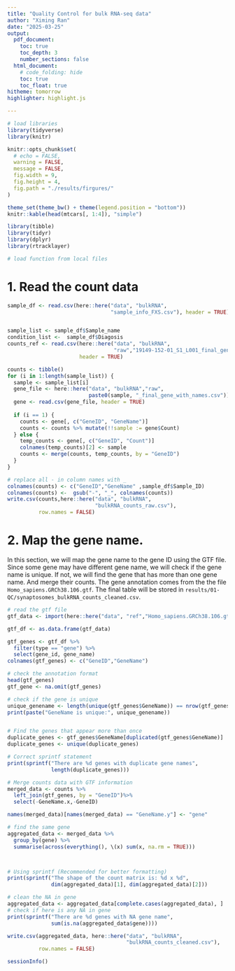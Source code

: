 ```yaml
---
title: "Quality Control for bulk RNA-seq data"
author: "Ximing Ran"
date: "2025-03-25"
output:
  pdf_document:
    toc: true
    toc_depth: 3
    number_sections: false
  html_document:
    # code_folding: hide
    toc: true
    toc_float: true
hitheme: tomorrow
highlighter: highlight.js

---
```


```r
# load libraries
library(tidyverse)
library(knitr)

knitr::opts_chunk$set(
  # echo = FALSE,
  warning = FALSE,
  message = FALSE,
  fig.width = 9,
  fig.height = 4,
  fig.path = "./results/firgures/"
)

theme_set(theme_bw() + theme(legend.position = "bottom"))
knitr::kable(head(mtcars[, 1:4]), "simple")
```

\newpage
```r
library(tibble)
library(tidyr)
library(dplyr)
library(rtracklayer)
```



```r
# load function from local files

```


# 1. Read the count data     

```r
sample_df <- read.csv(here::here("data", "bulkRNA", 
                                 "sample_info_FXS.csv"), header = TRUE)


sample_list <- sample_df$Sample_name
condition_list <-  sample_df$Diagosis
counts_ref <- read.csv(here::here("data", "bulkRNA",
                                  "raw","19149-152-01_S1_L001_final_gene_with_names.csv"), 
                       header = TRUE)

counts <- tibble()
for (i in 1:length(sample_list)) {
  sample <- sample_list[i]
  gene_file <- here::here("data", "bulkRNA","raw",
                          paste0(sample, "_final_gene_with_names.csv"))
  gene <- read.csv(gene_file, header = TRUE)
  
  if (i == 1) {
    counts <- gene[, c("GeneID", "GeneName")]
    counts <- counts %>% mutate(!!sample := gene$Count)
  } else {
    temp_counts <- gene[, c("GeneID", "Count")]
    colnames(temp_counts)[2] <- sample
    counts <- merge(counts, temp_counts, by = "GeneID")
  }
}

# replace all - in column names with _
colnames(counts) <- c("GeneID","GeneName" ,sample_df$Sample_ID)
colnames(counts) <-  gsub("-", "_", colnames(counts))
write.csv(counts,here::here("data", "bulkRNA", 
                            "bulkRNA_counts_raw.csv"),
          row.names = FALSE)
```




# 2. Map the gene name.    

In this section, we will map the gene name to the gene ID using the GTF file. Since some gene may have different gene name, we will check if the gene name is unique. If not, we will find the gene that has more than one gene name. And merge their counts. The gene annotation comes from the the file `Homo_sapiens.GRCh38.106.gtf`. The final table will be stored in `results/01-QC/synaptosomes_bulkRNA_counts_cleaned.csv`. 


```r

# read the gtf file
gtf_data <- import(here::here("data", "ref","Homo_sapiens.GRCh38.106.gtf"))

gtf_df <- as.data.frame(gtf_data)

gtf_genes <- gtf_df %>% 
  filter(type == "gene") %>% 
  select(gene_id, gene_name) 
colnames(gtf_genes) <- c("GeneID","GeneName")

# check the annotation format
head(gtf_genes)
gtf_gene <- na.omit(gtf_genes)

# check if the gene is unique
unique_genename <- length(unique(gtf_genes$GeneName)) == nrow(gtf_genes)
print(paste("GeneName is unique:", unique_genename))


# Find the genes that appear more than once
duplicate_genes <- gtf_genes$GeneName[duplicated(gtf_genes$GeneName)]
duplicate_genes <- unique(duplicate_genes)

# Correct sprintf statement
print(sprintf("There are %d genes with duplicate gene names", 
              length(duplicate_genes)))

# Merge counts data with GTF information
merged_data <- counts %>% 
  left_join(gtf_genes, by = "GeneID")%>%
  select(-GeneName.x,-GeneID)

names(merged_data)[names(merged_data) == "GeneName.y"] <- "gene"

# find the same gene
aggregated_data <- merged_data %>%
  group_by(gene) %>%
  summarise(across(everything(), \(x) sum(x, na.rm = TRUE)))



# Using sprintf (Recommended for better formatting)
print(sprintf("The shape of the count matrix is: %d x %d", 
              dim(aggregated_data)[1], dim(aggregated_data)[2]))

# clean the NA in gene
aggregated_data <- aggregated_data[complete.cases(aggregated_data), ]
# check if here is any NA in gene
print(sprintf("There are %d genes with NA gene name", 
              sum(is.na(aggregated_data$gene))))

write.csv(aggregated_data, here::here("data", "bulkRNA", 
                                      "bulkRNA_counts_cleaned.csv"), 
          row.names = FALSE)
```


<!-- # 3. make gene refernce  -->
<!-- ALso, we will make a reference table for the gene length. The reference table will be stored in `gene_lengths.csv`.  -->


<!-- ```{r make_ref_for_gene} -->
<!-- # Filter for rows with gene information only -->
<!-- genes_df <- gtf_df %>% -->
<!--   filter(type == "gene") %>% -->
<!--   select(seqnames, start, end, gene_id, gene_name) -->


<!-- genes_df <- genes_df %>% -->
<!--   mutate(gene_length = end - start + 1) %>% -->
<!--   select(gene_id, gene_name, gene_length) -->

<!-- # Save to CSV -->
<!-- write.csv(genes_df,here::here("data", "ref", "gene_lengths.csv"),  -->
<!--           row.names = FALSE) -->

<!-- ``` -->


\newpage
```r
sessionInfo()
```

